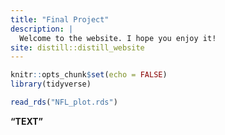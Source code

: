 ```yaml
---
title: "Final Project"
description: |
  Welcome to the website. I hope you enjoy it!
site: distill::distill_website
---
```


```r
knitr::opts_chunk$set(echo = FALSE)
library(tidyverse)
```

```r
read_rds("NFL_plot.rds")
```

**"TEXT"**

